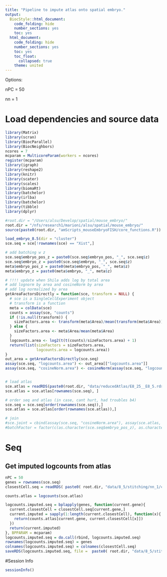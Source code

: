 ```yaml
---
title: "Pipeline to impute atlas onto spatial embryo."
output:
  BiocStyle::html_document:
    code_folding: hide
    number_sections: yes
    toc: yes  
  html_document:
    code_folding: hide
    number_sections: yes
    toc: yes
    toc_float:
      collapsed: true
    theme: united
---
```


Options:

nPC = 50

nn = 1

# Load dependencies and source data

```r

library(Matrix)
library(scran)
library(BiocParallel)
library(BiocNeighbors)
ncores = 7
mcparam = MulticoreParam(workers = ncores)
register(mcparam)
library(igraph)
library(reshape2)
library(knitr)
library(scater)
library(scales)
library(biomaRt)
library(batchelor)
library(irlba)
library(batchelor)
library(tibble)
library(dplyr)

#root.dir = "/Users/alsu/Develop/spatial/mouse_embryo/"
root.dir = "/nfs/research1/marioni/alsu/spatial/mouse_embryo/"
source(paste0(root.dir, "amScripts_mouseEmbryoFISH/core_functions.R"))

load_embryo_8.5(dir = "cluster")
sce.seq = sce[!rownames(sce) == "Xist",]

# add batching w z
sce.seq$embryo_pos_z = paste0(sce.seq$embryo_pos, "_", sce.seq$z)
sce.seq$embryo_z = paste0(sce.seq$embryo, "_", sce.seq$z)
meta$embryo_pos_z = paste0(meta$embryo_pos, "_", meta$z)
meta$embryo_z = paste0(meta$embryo, "_", meta$z)

# !!!! update when Shila adds log by total area
# add lognorm by area and cosineNorm by area
# add log normalized by area
getAreaFactorsDirectly = function(sce, transform = NULL) {
  # sce is a SingleCellExperiment object
  # transform is a function
  meta = colData(sce)
  counts = assay(sce, "counts")
  if (!is.null(transform)) {
    sizeFactors.area <- transform(meta$Area)/mean(transform(meta$Area))
  } else {
    sizeFactors.area <- meta$Area/mean(meta$Area)
  }
  logcounts.area <- log2(t(t(counts)/sizeFactors.area) + 1)
  return(list(sizeFactors = sizeFactors.area,
              logcounts.area = logcounts.area))
}
out_area = getAreaFactorsDirectly(sce.seq)
assay(sce.seq, "logcounts.area") <- out_area[["logcounts.area"]]
assay(sce.seq, "cosineNorm.area") <- cosineNorm(assay(sce.seq, "logcounts.area"))


# load atlas 
sce.atlas = readRDS(paste0(root.dir, "data/reducedAtlas/E8_25__E8_5.rds"))
sce.atlas = sce.atlas[rownames(sce.seq), ]

# order seq and atlas (in case, cant hurt, had troubles b4)
sce.seq = sce.seq[order(rownames(sce.seq)),]
sce.atlas = sce.atlas[order(rownames(sce.atlas)),]

# join
#sce.joint = cbind(assay(sce.seq, "cosineNorm.area"), assay(sce.atlas, "cosineNorm"))
#batchFactor = factor(c(as.character(sce.seq$embryo_pos_z), as.character(sce.atlas$sample)))


```

# Seq

## Get imputed logcounts from atlas

```r


nPC = 50
genes = rownames(sce.seq)
closestCell.seq = readRDS( paste0( root.dir, "data/8_5/stitching/nn_1/closest_cell_seq2atlas.rds") )

counts.atlas = logcounts(sce.atlas)

logcounts.imputed.seq = bplapply(genes, function(current.gene){
  current.closestCell = closestCell.seq[current.gene,]
  current.imputed = sapply(1:length(current.closestCell), function(x){
    return(counts.atlas[current.gene, current.closestCell[x]])
  })
  return(current.imputed)
}, BPPARAM = mcparam)
logcounts.imputed.seq = do.call(rbind, logcounts.imputed.seq)
rownames(logcounts.imputed.seq) = genes
colnames(logcounts.imputed.seq) = colnames(closestCell.seq)
saveRDS(logcounts.imputed.seq, file =  paste0( root.dir, "data/8_5/stitching/nn_1/imputed_logcounts_seq2atlas.rds"))

```





#Session Info

```r

sessionInfo()

```
